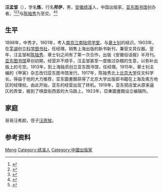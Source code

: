 '''汪孟邹'''（{{bd|1878年||1953年|}}），学名'''炼'''，行名'''邦伊'''，男，[[安徽|安徽]][[绩溪|绩溪]]人，中国出版家，[[亚东图书馆|亚东图书馆]]创办者。<ref>{{Cite book|title=安徽人物大辞典|author=戎毓明主编; 王仪之, 方平, 叶洪渠等副主编|publisher=团结出版社|year=1992|isbn=|location=北京|pages=}}</ref><ref>{{Cite book|title=安徽百科全书|author=《安徽百科全书》编纂工作委员会,《安徽百科全书》编辑委员会编|publisher=南京大学出版社|year=1994|isbn=|location=南京|pages=}}</ref><ref>{{Cite book|title=20世纪中华人物名字号辞典|author=周家珍编著|publisher=法律出版社|year=2000|isbn=9787503628320|location=北京|pages=}}</ref>与[[陈独秀|陈独秀]]为至交。<ref>{{Cite web|title=陈独秀与汪孟邹|url=http://cpc.people.com.cn/GB/85037/85038/7467800.html|accessdate=2020-12-13|work=中国共产党新闻网|archive-date=2020-02-08|archive-url=https://web.archive.org/web/20200208081347/http://cpc.people.com.cn/GB/85037/85038/7467800.html|dead-url=no}}</ref><ref>{{Cite web|title=汪孟邹：行走于文化风云人物之间|url=http://www.gmw.cn/01gmrb/2007-01/27/content_542298.htm|accessdate=2020-12-13|work=光明日报|archive-date=2007-05-14|archive-url=https://web.archive.org/web/20070514162216/http://www.gmw.cn/01gmrb/2007-01/27/content_542298.htm|dead-url=no}}</ref>
== 生平 ==
1898年，中秀才。1901年，考入[[南京江南陆师学堂|南京江南陆师学堂]]，与[[章士钊|章士钊]]的结识。1903年，在[[芜湖|芜湖]]创立[[科学图书社|科学图书社]]，任经理。销售上海出版的新书新刊，兼营文具仪器。翌年，汪孟邹和[[陈独秀|陈独秀]]、章士钊之间有了第一次合作，出版《安徽俗话报》半月刊。[[亚东图书馆|亚东图书馆]]草创初期，经营并不顺手，汪孟邹甚至一度做过杂粮的生意，以弥补出版上的亏空。1913年，到上海独资创立亚东图书馆，任经理。1915年，章士钊主编的《甲寅》杂志改归亚东图书馆发行。1917年，陈独秀北上[[北京大学|北京大学]]任文科学长。得益于他的大力推荐，亚东圖書館获得了北京大学出版部书籍在上海及南方地区的经理权。由此开始，亚东的经营出现了转机。1919年，亚东把店堂从原来逼仄的弄堂，搬到了棋盘街西首的大马路上。1923年，亞東圖書館设立编辑所。

== 家庭 ==
哥哥汪希颜，侄子[[汪原放|汪原放]]。

== 参考资料 ==
{{reflist}}

{{中国人物小作品}}

{{Authority control}}
{{DEFAULTSORT:Wang汪}}
[[Category:汪姓|Meng]]
[[Category:绩溪人|Category:绩溪人]]
[[Category:中國出版家|Category:中國出版家]]